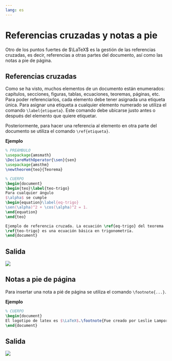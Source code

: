 ```yaml
---
lang: es
---
```


# Referencias cruzadas y notas a pie

Otro de los puntos fuertes de $\LaTeX$ es la gestión de las referencias cruzadas, es decir, referencias a otras partes del documento, así como las notas a pie de página.

## Referencias cruzadas

Como se ha visto, muchos elementos de un documento están enumerados: capítulos, secciones, figuras, tablas, ecuaciones, teoremas, páginas, etc. Para poder referenciarlos, cada elemento debe tener asignada una etiqueta única. Para asignar una etiqueta a cualquier elemento numerado se utiliza el comando `\label{etiqueta}`. Este comando debe ubicarse justo antes o después del elemento que quiere etiquetar. 

Posteriormente, para hacer una referencia al elemento en otra parte del documento se utiliza el comando `\ref{etiqueta}`.

**Ejemplo**

```latex
% PREÁMBULO
\usepackage{amsmath}
\DeclareMathOperator{\sen}{sen}
\usepackage{amsthm}
\newtheorem{teo}{Teorema}

% CUERPO
\begin{document}
\begin{teo}\label{teo-trigo}
Para cualquier ángulo
$\alpha$ se cumple 
\begin{equation}\label{eq-trigo}
\sen(\alpha)^2 + \cos(\alpha)^2 = 1.
\end{equation}
\end{teo}

Ejemplo de referencia cruzada. La ecuación \ref{eq-trigo} del teorema 
\ref{teo-trigo} es una ecuación básica en trigonometría.
\end{document}
```

:::{.callout-note collapse="true" icon=false}
## Salida
![](img/referencias-cruzadas/referencias-cruzadas.png)
:::

## Notas a pie de página

Para insertar una nota a pié de página se utiliza el comando `\footnote{...}`.

**Ejemplo**

```latex
% CUERPO
\begin{document}
El logotipo de latex es $\LaTeX$.\footnote{Fue creado por Leslie Lamport.}
\end{document}
```

:::{.callout-note collapse="true" icon=false}
## Salida
![](img/referencias-cruzadas/nota-pie.png)
:::